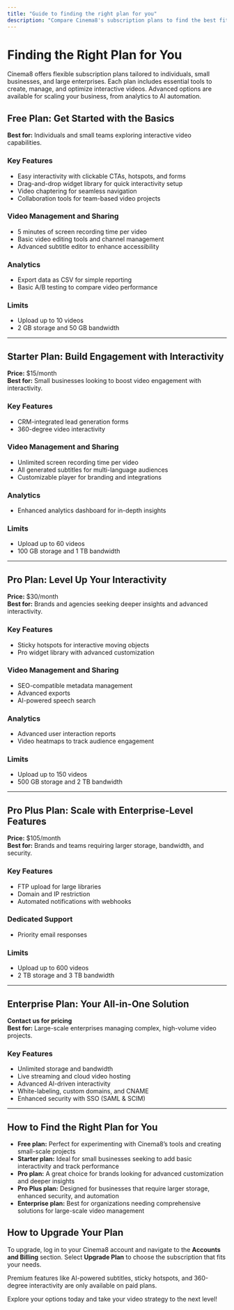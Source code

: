 ---
title: "Guide to finding the right plan for you"
description: "Compare Cinema8's subscription plans to find the best fit for your storage, video hosting, interactivity and support needs. Visit Cinema8."
---


# Finding the Right Plan for You

Cinema8 offers flexible subscription plans tailored to individuals, small businesses, and large enterprises. Each plan includes essential tools to create, manage, and optimize interactive videos. Advanced options are available for scaling your business, from analytics to AI automation.

## Free Plan: Get Started with the Basics

**Best for:** Individuals and small teams exploring interactive video capabilities.

### Key Features

- Easy interactivity with clickable CTAs, hotspots, and forms  
- Drag-and-drop widget library for quick interactivity setup  
- Video chaptering for seamless navigation  
- Collaboration tools for team-based video projects

### Video Management and Sharing

- 5 minutes of screen recording time per video  
- Basic video editing tools and channel management  
- Advanced subtitle editor to enhance accessibility

### Analytics

- Export data as CSV for simple reporting  
- Basic A/B testing to compare video performance

### Limits

- Upload up to 10 videos  
- 2 GB storage and 50 GB bandwidth

---

## Starter Plan: Build Engagement with Interactivity

**Price:** $15/month  
**Best for:** Small businesses looking to boost video engagement with interactivity.

### Key Features

- CRM-integrated lead generation forms  
- 360-degree video interactivity

### Video Management and Sharing

- Unlimited screen recording time per video  
- All generated subtitles for multi-language audiences  
- Customizable player for branding and integrations

### Analytics

- Enhanced analytics dashboard for in-depth insights

### Limits

- Upload up to 60 videos  
- 100 GB storage and 1 TB bandwidth

---

## Pro Plan: Level Up Your Interactivity

**Price:** $30/month  
**Best for:** Brands and agencies seeking deeper insights and advanced interactivity.

### Key Features

- Sticky hotspots for interactive moving objects  
- Pro widget library with advanced customization

### Video Management and Sharing

- SEO-compatible metadata management  
- Advanced exports  
- AI-powered speech search

### Analytics

- Advanced user interaction reports  
- Video heatmaps to track audience engagement

### Limits

- Upload up to 150 videos  
- 500 GB storage and 2 TB bandwidth

---

## Pro Plus Plan: Scale with Enterprise-Level Features

**Price:** $105/month  
**Best for:** Brands and teams requiring larger storage, bandwidth, and security.

### Key Features

- FTP upload for large libraries  
- Domain and IP restriction  
- Automated notifications with webhooks

### Dedicated Support

- Priority email responses

### Limits

- Upload up to 600 videos  
- 2 TB storage and 3 TB bandwidth

---

## Enterprise Plan: Your All-in-One Solution

**Contact us for pricing**  
**Best for:** Large-scale enterprises managing complex, high-volume video projects.

### Key Features

- Unlimited storage and bandwidth  
- Live streaming and cloud video hosting  
- Advanced AI-driven interactivity  
- White-labeling, custom domains, and CNAME  
- Enhanced security with SSO (SAML & SCIM)

---

## How to Find the Right Plan for You

- **Free plan:** Perfect for experimenting with Cinema8’s tools and creating small-scale projects  
- **Starter plan:** Ideal for small businesses seeking to add basic interactivity and track performance  
- **Pro plan:** A great choice for brands looking for advanced customization and deeper insights  
- **Pro Plus plan:** Designed for businesses that require larger storage, enhanced security, and automation  
- **Enterprise plan:** Best for organizations needing comprehensive solutions for large-scale video management

## How to Upgrade Your Plan

To upgrade, log in to your Cinema8 account and navigate to the **Accounts and Billing** section. Select **Upgrade Plan** to choose the subscription that fits your needs.

<Callout type="info" title="Note on Premium Features">
Premium features like AI-powered subtitles, sticky hotspots, and 360-degree interactivity are only available on paid plans.
</Callout>

Explore your options today and take your video strategy to the next level!
